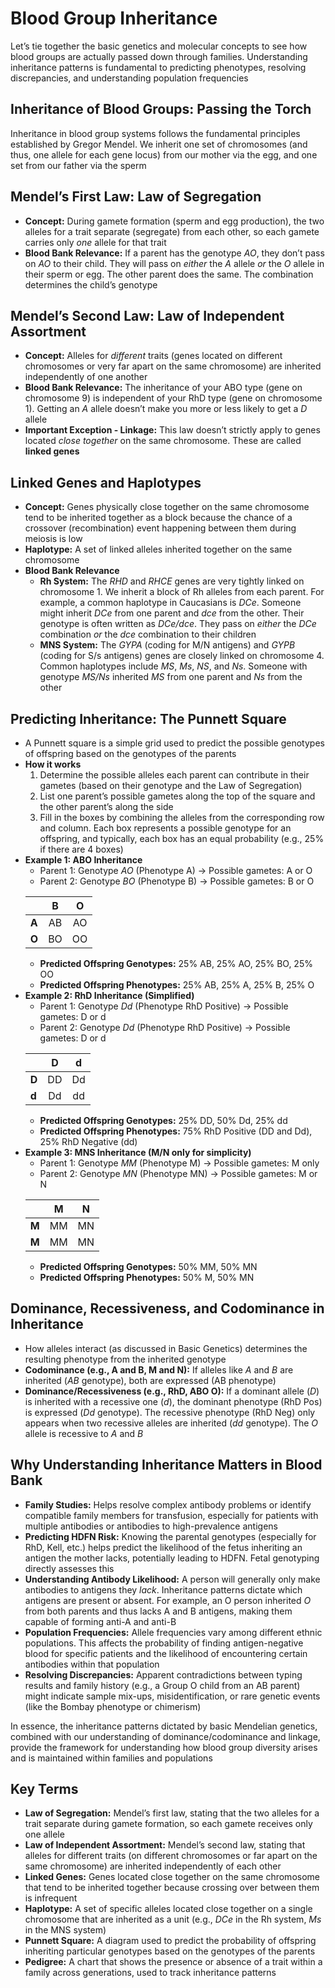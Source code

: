 # Blood Group Inheritance {-}

Let's tie together the basic genetics and molecular concepts to see how blood groups are actually passed down through families. Understanding inheritance patterns is fundamental to predicting phenotypes, resolving discrepancies, and understanding population frequencies

## **Inheritance of Blood Groups: Passing the Torch** {-}

Inheritance in blood group systems follows the fundamental principles established by Gregor Mendel. We inherit one set of chromosomes (and thus, one allele for each gene locus) from our mother via the egg, and one set from our father via the sperm

## **Mendel's First Law: Law of Segregation** {-}
*   **Concept:** During gamete formation (sperm and egg production), the two alleles for a trait separate (segregate) from each other, so each gamete carries only *one* allele for that trait
*   **Blood Bank Relevance:** If a parent has the genotype *AO*, they don't pass on *AO* to their child. They will pass on *either* the *A* allele *or* the *O* allele in their sperm or egg. The other parent does the same. The combination determines the child's genotype

## **Mendel's Second Law: Law of Independent Assortment** {-}
*   **Concept:** Alleles for *different* traits (genes located on different chromosomes or very far apart on the same chromosome) are inherited independently of one another
*   **Blood Bank Relevance:** The inheritance of your ABO type (gene on chromosome 9) is independent of your RhD type (gene on chromosome 1). Getting an *A* allele doesn't make you more or less likely to get a *D* allele
*   **Important Exception - Linkage:** This law doesn't strictly apply to genes located *close together* on the same chromosome. These are called **linked genes**

## **Linked Genes and Haplotypes** {-}
*   **Concept:** Genes physically close together on the same chromosome tend to be inherited together as a block because the chance of a crossover (recombination) event happening between them during meiosis is low
*   **Haplotype:** A set of linked alleles inherited together on the same chromosome
*   **Blood Bank Relevance**
    *   **Rh System:** The *RHD* and *RHCE* genes are very tightly linked on chromosome 1. We inherit a block of Rh alleles from each parent. For example, a common haplotype in Caucasians is *DCe*. Someone might inherit *DCe* from one parent and *dce* from the other. Their genotype is often written as *DCe/dce*. They pass on *either* the *DCe* combination *or* the *dce* combination to their children
    *   **MNS System:** The *GYPA* (coding for M/N antigens) and *GYPB* (coding for S/s antigens) genes are closely linked on chromosome 4. Common haplotypes include *MS*, *Ms*, *NS*, and *Ns*. Someone with genotype *MS/Ns* inherited *MS* from one parent and *Ns* from the other

## **Predicting Inheritance: The Punnett Square** {-}
*   A Punnett square is a simple grid used to predict the possible genotypes of offspring based on the genotypes of the parents
*   **How it works**
    1.  Determine the possible alleles each parent can contribute in their gametes (based on their genotype and the Law of Segregation)
    2.  List one parent's possible gametes along the top of the square and the other parent's along the side
    3.  Fill in the boxes by combining the alleles from the corresponding row and column. Each box represents a possible genotype for an offspring, and typically, each box has an equal probability (e.g., 25% if there are 4 boxes)

*   **Example 1: ABO Inheritance**
    *   Parent 1: Genotype *AO* (Phenotype A) -> Possible gametes: A or O
    *   Parent 2: Genotype *BO* (Phenotype B) -> Possible gametes: B or O

    |       |  B  |  O  |
    | :---- | :-: | :-: |
    | **A** | AB  | AO  |
    | **O** | BO  | OO  |

    *   **Predicted Offspring Genotypes:** 25% AB, 25% AO, 25% BO, 25% OO
    *   **Predicted Offspring Phenotypes:** 25% AB, 25% A, 25% B, 25% O

*   **Example 2: RhD Inheritance (Simplified)**
    *   Parent 1: Genotype *Dd* (Phenotype RhD Positive) -> Possible gametes: D or d
    *   Parent 2: Genotype *Dd* (Phenotype RhD Positive) -> Possible gametes: D or d

    |       |  D  |  d  |
    | :---- | :-: | :-: |
    | **D** | DD  | Dd  |
    | **d** | Dd  | dd  |

    *   **Predicted Offspring Genotypes:** 25% DD, 50% Dd, 25% dd
    *   **Predicted Offspring Phenotypes:** 75% RhD Positive (DD and Dd), 25% RhD Negative (dd)

*   **Example 3: MNS Inheritance (M/N only for simplicity)**
    *   Parent 1: Genotype *MM* (Phenotype M) -> Possible gametes: M only
    *   Parent 2: Genotype *MN* (Phenotype MN) -> Possible gametes: M or N

    |       |  M  |  N  |
    | :---- | :-: | :-: |
    | **M** | MM  | MN  |
    | **M** | MM  | MN  |

    *   **Predicted Offspring Genotypes:** 50% MM, 50% MN
    *   **Predicted Offspring Phenotypes:** 50% M, 50% MN

## **Dominance, Recessiveness, and Codominance in Inheritance** {-}
*   How alleles interact (as discussed in Basic Genetics) determines the resulting phenotype from the inherited genotype
*   **Codominance (e.g., A and B, M and N):** If alleles like *A* and *B* are inherited (*AB* genotype), both are expressed (AB phenotype)
*   **Dominance/Recessiveness (e.g., RhD, ABO O):** If a dominant allele (*D*) is inherited with a recessive one (*d*), the dominant phenotype (RhD Pos) is expressed (*Dd* genotype). The recessive phenotype (RhD Neg) only appears when two recessive alleles are inherited (*dd* genotype). The *O* allele is recessive to *A* and *B*

## **Why Understanding Inheritance Matters in Blood Bank** {-}
*   **Family Studies:** Helps resolve complex antibody problems or identify compatible family members for transfusion, especially for patients with multiple antibodies or antibodies to high-prevalence antigens
*   **Predicting HDFN Risk:** Knowing the parental genotypes (especially for RhD, Kell, etc.) helps predict the likelihood of the fetus inheriting an antigen the mother lacks, potentially leading to HDFN. Fetal genotyping directly assesses this
*   **Understanding Antibody Likelihood:** A person will generally only make antibodies to antigens they *lack*. Inheritance patterns dictate which antigens are present or absent. For example, an O person inherited *O* from both parents and thus lacks A and B antigens, making them capable of forming anti-A and anti-B
*   **Population Frequencies:** Allele frequencies vary among different ethnic populations. This affects the probability of finding antigen-negative blood for specific patients and the likelihood of encountering certain antibodies within that population
*   **Resolving Discrepancies:** Apparent contradictions between typing results and family history (e.g., a Group O child from an AB parent) might indicate sample mix-ups, misidentification, or rare genetic events (like the Bombay phenotype or chimerism)

In essence, the inheritance patterns dictated by basic Mendelian genetics, combined with our understanding of dominance/codominance and linkage, provide the framework for understanding how blood group diversity arises and is maintained within families and populations

## **Key Terms** {-}

*   **Law of Segregation:** Mendel's first law, stating that the two alleles for a trait separate during gamete formation, so each gamete receives only one allele
*   **Law of Independent Assortment:** Mendel's second law, stating that alleles for different traits (on different chromosomes or far apart on the same chromosome) are inherited independently of each other
*   **Linked Genes:** Genes located close together on the same chromosome that tend to be inherited together because crossing over between them is infrequent
*   **Haplotype:** A set of specific alleles located close together on a single chromosome that are inherited as a unit (e.g., *DCe* in the Rh system, *Ms* in the MNS system)
*   **Punnett Square:** A diagram used to predict the probability of offspring inheriting particular genotypes based on the genotypes of the parents
*   **Pedigree:** A chart that shows the presence or absence of a trait within a family across generations, used to track inheritance patterns
